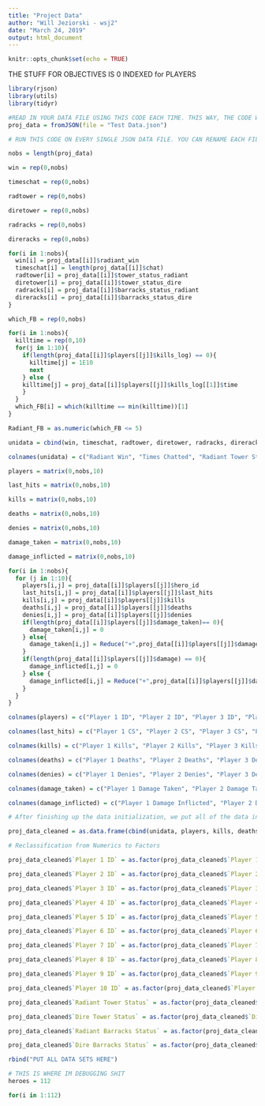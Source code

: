 ```yaml
---
title: "Project Data"
author: "Will Jeziorski - wsj2"
date: "March 24, 2019"
output: html_document
---
```


```r
knitr::opts_chunk$set(echo = TRUE)
```
THE STUFF FOR OBJECTIVES IS 0 INDEXED for PLAYERS
```r
library(rjson)
library(utils)
library(tidyr)
```

```r
#READ IN YOUR DATA FILE USING THIS CODE EACH TIME. THIS WAY, THE CODE WILL RUN CORRECTLY. MAKE SURE YOU CHANGE THE NAME OF THE END DATA SET IN THE BOTTOM OF THE CLEANING CODE CHUNK.
proj_data = fromJSON(file = "Test Data.json")
```

```r

# RUN THIS CODE ON EVERY SINGLE JSON DATA FILE. YOU CAN RENAME EACH FILE AT THE VERY END 

nobs = length(proj_data)

win = rep(0,nobs)

timeschat = rep(0,nobs)

radtower = rep(0,nobs)

diretower = rep(0,nobs)

radracks = rep(0,nobs)

direracks = rep(0,nobs)

for(i in 1:nobs){
  win[i] = proj_data[[i]]$radiant_win
  timeschat[i] = length(proj_data[[i]]$chat)
  radtower[i] = proj_data[[i]]$tower_status_radiant
  diretower[i] = proj_data[[i]]$tower_status_dire
  radracks[i] = proj_data[[i]]$barracks_status_radiant
  direracks[i] = proj_data[[i]]$barracks_status_dire
}

which_FB = rep(0,nobs)

for(i in 1:nobs){
  killtime = rep(0,10)
  for(j in 1:10){
    if(length(proj_data[[i]]$players[[j]]$kills_log) == 0){
      killtime[j] = 1E10
      next
    } else {
    killtime[j] = proj_data[[i]]$players[[j]]$kills_log[[1]]$time
    }
  }
  which_FB[i] = which(killtime == min(killtime))[1]
}

Radiant_FB = as.numeric(which_FB <= 5)

unidata = cbind(win, timeschat, radtower, diretower, radracks, direracks, Radiant_FB)

colnames(unidata) = c("Radiant Win", "Times Chatted", "Radiant Tower Status", "Dire Tower Status", "Radiant Barracks Status", "Dire Barracks Status", "Radiant FB")

players = matrix(0,nobs,10)

last_hits = matrix(0,nobs,10)

kills = matrix(0,nobs,10)

deaths = matrix(0,nobs,10)

denies = matrix(0,nobs,10)

damage_taken = matrix(0,nobs,10)

damage_inflicted = matrix(0,nobs,10)

for(i in 1:nobs){
  for (j in 1:10){
    players[i,j] = proj_data[[i]]$players[[j]]$hero_id
    last_hits[i,j] = proj_data[[i]]$players[[j]]$last_hits
    kills[i,j] = proj_data[[i]]$players[[j]]$kills
    deaths[i,j] = proj_data[[i]]$players[[j]]$deaths
    denies[i,j] = proj_data[[i]]$players[[j]]$denies
    if(length(proj_data[[i]]$players[[j]]$damage_taken)== 0){
      damage_taken[i,j] = 0
    } else{
      damage_taken[i,j] = Reduce("+",proj_data[[i]]$players[[j]]$damage_taken)
    }
    if(length(proj_data[[i]]$players[[j]]$damage) == 0){
      damage_inflicted[i,j] = 0
    } else {
      damage_inflicted[i,j] = Reduce("+",proj_data[[i]]$players[[j]]$damage)
    }
  }
}

colnames(players) = c("Player 1 ID", "Player 2 ID", "Player 3 ID", "Player 4 ID", "Player 5 ID", "Player 6 ID", "Player 7 ID", "Player 8 ID", "Player 9 ID", "Player 10 ID")

colnames(last_hits) = c("Player 1 CS", "Player 2 CS", "Player 3 CS", "Player 4 CS", "Player 5 CS", "Player 6 CS", "Player 7 CS", "Player 8 CS", "Player 9 CS", "Player 10 CS")

colnames(kills) = c("Player 1 Kills", "Player 2 Kills", "Player 3 Kills", "Player 4 Kills", "Player 5 Kills", "Player 6 Kills", "Player 7 Kills", "Player 8 Kills", "Player 9 Kills", "Player 10 Kills")

colnames(deaths) = c("Player 1 Deaths", "Player 2 Deaths", "Player 3 Deaths", "Player 4 Deaths", "Player 5 Deaths", "Player 6 Deaths", "Player 7 Deaths", "Player 8 Deaths", "Player 9 Deaths", "Player 10 Deaths")

colnames(denies) = c("Player 1 Denies", "Player 2 Denies", "Player 3 Denies", "Player 4 Denies", "Player 5 Denies", "Player 6 Denies", "Player 7 Denies", "Player 8 Denies", "Player 9 Denies", "Player 10 Denies")

colnames(damage_taken) = c("Player 1 Damage Taken", "Player 2 Damage Taken", "Player 3 Damage Taken", "Player 4 Damage Taken", "Player 5 Damage Taken", "Player 6 Damage Taken", "Player 7 Damage Taken", "Player 8 Damage Taken", "Player 9 Damage Taken", "Player 10 Damage Taken")

colnames(damage_inflicted) = c("Player 1 Damage Inflicted", "Player 2 Damage Inflicted", "Player 3 Damage Inflicted", "Player 4 Damage Inflicted", "Player 5 Damage Inflicted", "Player 6 Damage Inflicted", "Player 7 Damage Inflicted", "Player 8 Damage Inflicted", "Player 9 Damage Inflicted", "Player 10 Damage Inflicted")

# After finishing up the data initialization, we put all of the data into a data frame.

proj_data_cleaned = as.data.frame(cbind(unidata, players, kills, deaths, last_hits, denies, damage_taken, damage_inflicted))

# Reclassification from Numerics to Factors 

proj_data_cleaned$`Player 1 ID` = as.factor(proj_data_cleaned$`Player 1 ID`)

proj_data_cleaned$`Player 2 ID` = as.factor(proj_data_cleaned$`Player 2 ID`)

proj_data_cleaned$`Player 3 ID` = as.factor(proj_data_cleaned$`Player 3 ID`)

proj_data_cleaned$`Player 4 ID` = as.factor(proj_data_cleaned$`Player 4 ID`)

proj_data_cleaned$`Player 5 ID` = as.factor(proj_data_cleaned$`Player 5 ID`)

proj_data_cleaned$`Player 6 ID` = as.factor(proj_data_cleaned$`Player 6 ID`)

proj_data_cleaned$`Player 7 ID` = as.factor(proj_data_cleaned$`Player 7 ID`)

proj_data_cleaned$`Player 8 ID` = as.factor(proj_data_cleaned$`Player 8 ID`)

proj_data_cleaned$`Player 9 ID` = as.factor(proj_data_cleaned$`Player 9 ID`)

proj_data_cleaned$`Player 10 ID` = as.factor(proj_data_cleaned$`Player 10 ID`)

proj_data_cleaned$`Radiant Tower Status` = as.factor(proj_data_cleaned$`Radiant Tower Status`)

proj_data_cleaned$`Dire Tower Status` = as.factor(proj_data_cleaned$`Dire Tower Status`)

proj_data_cleaned$`Radiant Barracks Status` = as.factor(proj_data_cleaned$`Radiant Barracks Status`)

proj_data_cleaned$`Dire Barracks Status` = as.factor(proj_data_cleaned$`Dire Barracks Status`)


```

```r
rbind("PUT ALL DATA SETS HERE")
```

```r
# THIS IS WHERE IM DEBUGGING SHIT
heroes = 112

for(i in 1:112)
  
```
